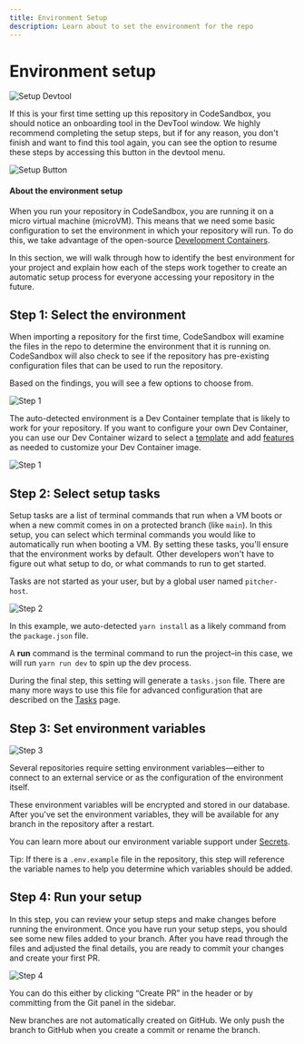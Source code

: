 ```yaml
---
title: Environment Setup
description: Learn about to set the environment for the repo
---
```



# Environment setup

![Setup Devtool](../../images/setup-devtool.png)

If this is your first time setting up this repository in CodeSandbox, you should notice an onboarding tool in the DevTool window.
We highly recommend completing the setup steps, but if for any reason, you don't finish and want to find this tool again, you can see the option to resume these steps by accessing this button in the devtool menu.

![Setup Button](../../images/setup-button.png)

#### About the environment setup

When you run your repository in CodeSandbox, you are running it on a micro virtual machine (microVM). This means that we need some basic configuration to set the environment in which your repository will run. To do this, we take advantage of the open-source [Development Containers](https://containers.dev/).

In this section, we will walk through how to identify the best environment for your project and explain how each of the steps work together to create an automatic setup process for everyone accessing your repository in the future.

## Step 1: Select the environment

When importing a repository for the first time, CodeSandbox will examine the files in the repo to determine the environment that it is running on. CodeSandbox will also check to see if the repository has pre-existing configuration files that can be used to run the repository.

Based on the findings, you will see a few options to choose from.

![Step 1](../../images/setup-step-1.png)

The auto-detected environment is a Dev Container template that is likely to work for your repository. If you want to configure your own Dev Container, you can use our Dev Container wizard to select a [template](https://containers.dev/implementors/templates/) and add [features](https://containers.dev/implementors/features/) as needed to customize your Dev Container image.

![Step 1](../../images/setup-step-1-2.png)

## Step 2: Select setup tasks

Setup tasks are a list of terminal commands that run when a VM boots or when a new commit comes in on a protected branch (like `main`).
In this setup, you can select which terminal commands you would like to automatically run when booting a VM. By setting these tasks, you'll ensure that the environment works by default. Other developers won't have to figure out what setup to do, or what commands to run to get started.

<Callout emoji="⭐">Tasks are not started as your user, but by a global user named `pitcher-host`.</Callout>

![Step 2](../../images/setup-step-2.png)

In this example, we auto-detected `yarn install` as a likely command from the `package.json` file.

A **run** command is the terminal command to run the project–in this case, we will run `yarn run dev` to spin up the dev process.

<Callout emoji="⭐">During the final step, this setting will generate a `tasks.json` file. There are many more ways to use this file for advanced configuration that are described on the [Tasks](../task) page.</Callout>

## Step 3: Set environment variables

![Step 3](../../images/setup-step-3.png)

Several repositories require setting environment variables—either to connect to an external service or as the configuration of the environment itself.

These environment variables will be encrypted and stored in our database. After you've set the environment variables, they will be available for any branch in the repository after a restart.

You can learn more about our environment variable support under [Secrets](/learn/environment/secrets).

<Callout emoji="💡">Tip: If there is a `.env.example` file in the repository, this step will reference the variable names to help you determine which variables should be added.</Callout>

## Step 4: Run your setup

In this step, you can review your setup steps and make changes before running the environment. Once you have run your setup steps, you should see some new files added to your branch. After you have read through the files and adjusted the final details, you are ready to commit your changes and create your first PR.

![Step 4](../../images/setup-step-4.png)

You can do this either by clicking “Create PR” in the header or by committing from the Git panel in the sidebar.

<Callout emoji="⚠️">New branches are not automatically created on GitHub. We only push the branch to GitHub when you create a commit or rename the branch.</Callout>
